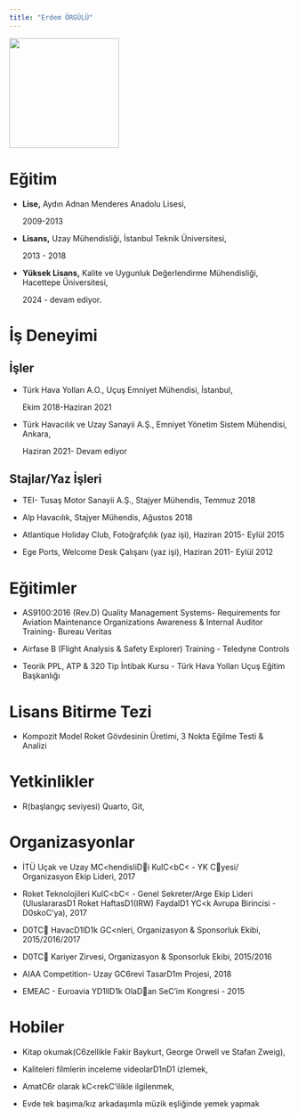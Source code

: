 ```yaml
---
title: "Erdem ÖRGÜLÜ"
---
```


![](images/foto.jpg){fig-align="center" width="197"}

# Eğitim

-   **Lise,** Aydın Adnan Menderes Anadolu Lisesi,

    2009-2013

-   **Lisans,** Uzay Mühendisliği, İstanbul Teknik Üniversitesi,

    2013 - 2018

-   **Yüksek Lisans,** Kalite ve Uygunluk Değerlendirme Mühendisliği, Hacettepe Üniversitesi,

    2024 - devam ediyor.

# İş Deneyimi

## İşler

-   Türk Hava Yolları A.O., Uçuş Emniyet Mühendisi, İstanbul,

    Ekim 2018-Haziran 2021

-   Türk Havacılık ve Uzay Sanayii A.Ş., Emniyet Yönetim Sistem Mühendisi, Ankara,

    Haziran 2021- Devam ediyor

## Stajlar/Yaz İşleri

-   TEI- Tusaş Motor Sanayii A.Ş., Stajyer Mühendis, Temmuz 2018

-   Alp Havacılık, Stajyer Mühendis, Ağustos 2018

-   Atlantique Holiday Club, Fotoğrafçılık (yaz işi), Haziran 2015- Eylül 2015

-   Ege Ports, Welcome Desk Çalışanı (yaz işi), Haziran 2011- Eylül 2012

# Eğitimler

-   AS9100:2016 (Rev.D) Quality Management Systems- Requirements for Aviation Maintenance Organizations Awareness & Internal Auditor Training- Bureau Veritas

-   Airfase B (Flight Analysis & Safety Explorer) Training - Teledyne Controls

-   Teorik PPL, ATP & 320 Tip İntibak Kursu - Türk Hava Yolları Uçuş Eğitim Başkanlığı

# Lisans Bitirme Tezi

-   Kompozit Model Roket Gövdesinin Üretimi, 3 Nokta Eğilme Testi & Analizi

# Yetkinlikler

-   R(başlangıç seviyesi) Quarto, Git,

# Organizasyonlar

-   İTÜ Uçak ve Uzay MC\<hendisliDi KulC\<bC\< - YK Cyesi/ Organizasyon Ekip Lideri, 2017

-   Roket Teknolojileri KulC\<bC\< - Genel Sekreter/Arge Ekip Lideri (UluslararasD1 Roket HaftasD1(IRW) FaydalD1 YC\<k Avrupa Birincisi - D0skoC'ya), 2017

-   D0TC HavacD1lD1k GC\<nleri, Organizasyon & Sponsorluk Ekibi, 2015/2016/2017

-   D0TC Kariyer Zirvesi, Organizasyon & Sponsorluk Ekibi, 2015/2016

-   AIAA Competition- Uzay GC6revi TasarD1m Projesi, 2018

-   EMEAC - Euroavia YD1llD1k OlaDan SeC'im Kongresi - 2015

# Hobiler

-   Kitap okumak(C6zellikle Fakir Baykurt, George Orwell ve Stafan Zweig),

-   Kaliteleri filmlerin inceleme videolarD1nD1 izlemek,

-   AmatC6r olarak kC\<rekC'ilikle ilgilenmek,

-   Evde tek başıma/kız arkadaşımla müzik eşliğinde yemek yapmak
